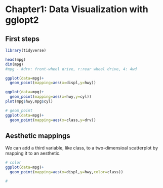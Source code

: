 

# Chapter1: Data Visualization with gglopt2
## First steps
```r
library(tidyverse)

head(mpg)
dim(mpg)
#mpg - #drv: front-wheel drive, r:rear wheel drive, 4: 4wd

ggplot(data=mpg)+
  geom_point(mapping=aes(x=displ,y=hwy))

ggplot(data=mpg)+
  geom_point(mapping=aes(x=hwy,y=cyl))
plot(mpg$hwy,mpg$cyl)

# geom_point
ggplot(data=mpg)+
  geom_point(mapping=aes(x=class,y=drv))
```

## Aesthetic mappings 

We can add a third variable, like class, to a two-dimensioal scatterplot by mapping it to an aesthetic.
```r
# color
ggplot(data=mpg)+
  geom_point(mapping=aes(x=displ,y=hwy,color=class))

# 

```


